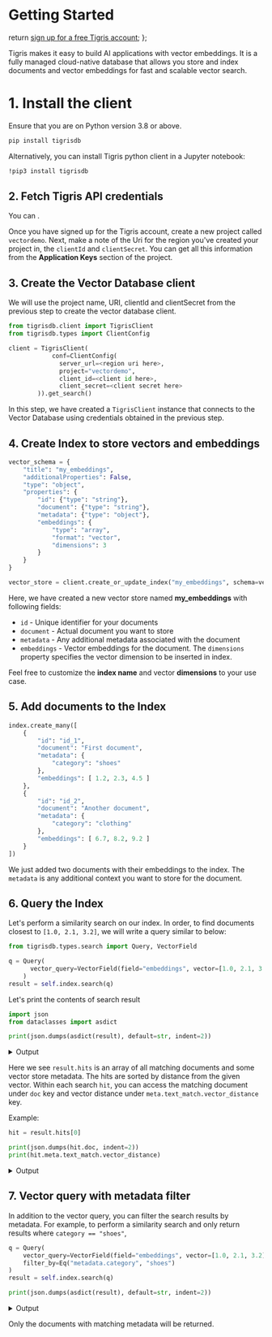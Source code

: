# Getting Started


  return <a href={tigrisConfig.signupUrl}>sign up for a free Tigris account</a>;
};

Tigris makes it easy to build AI applications with vector embeddings. It is a
fully managed cloud-native database that allows you store and index documents
and vector embeddings for fast and scalable vector search.

# 1. Install the client

Ensure that you are on Python version 3.8 or above.

```bash
pip install tigrisdb
```

Alternatively, you can install Tigris python client in a Jupyter notebook:

```bash
!pip3 install tigrisdb
```

## 2. Fetch Tigris API credentials

You can <SignUp />.

Once you have signed up for the Tigris account, create a new project called
`vectordemo`. Next, make a note of the Uri for the region you've created your
project in, the `clientId` and `clientSecret`. You can get all this information
from the **Application Keys** section of the project.

## 3. Create the Vector Database client

We will use the project name, URI, clientId and clientSecret from the previous
step to create the vector database client.

```python
from tigrisdb.client import TigrisClient
from tigrisdb.types import ClientConfig

client = TigrisClient(
            conf=ClientConfig(
              server_url=<region uri here>,
              project="vectordemo",
              client_id=<client id here>,
              client_secret=<client secret here>
        )).get_search()
```

In this step, we have created a `TigrisClient` instance that connects to the Vector Database using
credentials obtained in the previous step.

## 4. Create Index to store vectors and embeddings

```python
vector_schema = {
    "title": "my_embeddings",
    "additionalProperties": False,
    "type": "object",
    "properties": {
        "id": {"type": "string"},
        "document": {"type": "string"},
        "metadata": {"type": "object"},
        "embeddings": {
            "type": "array",
            "format": "vector",
            "dimensions": 3
        }
    }
}

vector_store = client.create_or_update_index("my_embeddings", schema=vector_schema)
```

Here, we have created a new vector store named **my_embeddings** with following fields:

- `id` - Unique identifier for your documents
- `document` - Actual document you want to store
- `metadata` - Any additional metadata associated with the document
- `embeddings` - Vector embeddings for the document. The `dimensions` property specifies the vector dimension to be inserted in index.

Feel free to customize the **index name** and vector **dimensions** to your use case.

## 5. Add documents to the Index

```python
index.create_many([
    {
        "id": "id_1",
        "document": "First document",
        "metadata": {
            "category": "shoes"
        },
        "embeddings": [ 1.2, 2.3, 4.5 ]
    },
    {
        "id": "id_2",
        "document": "Another document",
        "metadata": {
            "category": "clothing"
        },
        "embeddings": [ 6.7, 8.2, 9.2 ]
    }
])
```

We just added two documents with their embeddings to the index. The `metadata` is any additional
context you want to store for the document.

## 6. Query the Index

Let's perform a similarity search on our index. In order, to find documents closest to
`[1.0, 2.1, 3.2]`, we will write a query similar to below:

```python
from tigrisdb.types.search import Query, VectorField

q = Query(
      vector_query=VectorField(field="embeddings", vector=[1.0, 2.1, 3.2])
    )
result = self.index.search(q)
```

Let's print the contents of search result

```python
import json
from dataclasses import asdict

print(json.dumps(asdict(result), default=str, indent=2))
```

<details>
  <summary>Output</summary>

```json
{
  "hits": [
    {
      "doc": {
        "document": "First document",
        "embeddings": [1.2, 2.3, 4.5],
        "id": "id_1",
        "metadata": {
          "category": "shoes"
        }
      },
      "meta": {
        "created_at": "2023-05-26 16:54:41.790028+00:00",
        "updated_at": null,
        "text_match": {
          "score": null,
          "vector_distance": 0.005762279033660889,
          "fields": []
        }
      }
    },
    {
      "doc": {
        "metadata": {
          "category": "clothing"
        },
        "document": "Another document",
        "embeddings": [6.7, 8.2, 9.2],
        "id": "id_2"
      },
      "meta": {
        "created_at": "2023-05-26 16:54:41.790028+00:00",
        "updated_at": null,
        "text_match": {
          "score": null,
          "vector_distance": 0.03843367099761963,
          "fields": []
        }
      }
    }
  ],
  "facets": {},
  "meta": {
    "found": 2,
    "total_pages": 1,
    "page": {
      "current": 1,
      "size": 10
    }
  },
  "grouped_hits": []
}
```

</details>

Here we see `result.hits` is an array of all matching documents and some vector store metadata. The
hits are sorted by distance from the given vector. Within each search `hit`, you can access the
matching document under `doc` key and vector distance under `meta.text_match.vector_distance` key.

Example:

```python
hit = result.hits[0]

print(json.dumps(hit.doc, indent=2))
print(hit.meta.text_match.vector_distance)
```

<details>
  <summary>Output</summary>

```
{
  "document": "First document",
  "embeddings": [1.2, 2.3, 4.5],
  "id": "id_1",
  "metadata": {
    "category": "shoes"
  }
}

0.005762279033660889
```

</details>

## 7. Vector query with metadata filter

In addition to the vector query, you can filter the search results by metadata. For example, to
perform a similarity search and only return results where `category == "shoes"`,

```python
q = Query(
    vector_query=VectorField(field="embeddings", vector=[1.0, 2.1, 3.2]),
    filter_by=Eq("metadata.category", "shoes")
)
result = self.index.search(q)

print(json.dumps(asdict(result), default=str, indent=2))
```

<details>
  <summary>Output</summary>

```json
{
  "hits": [
    {
      "doc": {
        "document": "First document",
        "embeddings": [1.2, 2.3, 4.5],
        "id": "id_1",
        "metadata": {
          "category": "shoes"
        }
      },
      "meta": {
        "created_at": "2023-05-26 18:27:55.202321+00:00",
        "updated_at": null,
        "text_match": {
          "score": null,
          "vector_distance": 0.005762279033660889,
          "fields": []
        }
      }
    }
  ],
  "facets": {},
  "meta": {
    "found": 1,
    "total_pages": 1,
    "page": {
      "current": 1,
      "size": 10
    }
  },
  "grouped_hits": []
}
```

</details>

Only the documents with matching metadata will be returned.
